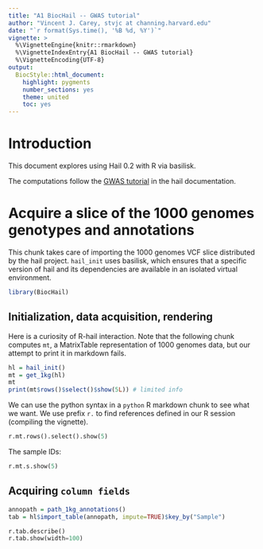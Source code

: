 ```yaml
---
title: "A1 BiocHail -- GWAS tutorial"
author: "Vincent J. Carey, stvjc at channing.harvard.edu"
date: "`r format(Sys.time(), '%B %d, %Y')`"
vignette: >
  %\VignetteEngine{knitr::rmarkdown}
  %\VignetteIndexEntry{A1 BiocHail -- GWAS tutorial}
  %\VignetteEncoding{UTF-8}
output:
  BiocStyle::html_document:
    highlight: pygments
    number_sections: yes
    theme: united
    toc: yes
---
```


# Introduction

This document explores using Hail 0.2 with R
via basilisk.

The computations follow the
[GWAS tutorial](https://hail.is/docs/0.2/tutorials/01-genome-wide-association-study.html) 
in the hail documentation.

# Acquire a slice of the 1000 genomes genotypes and annotations

This chunk takes care of importing the 1000 genomes VCF slice
distributed by the hail project.  `hail_init` uses basilisk,
which ensures that a specific version of hail and
its dependencies are available in an isolated virtual environment.
```r
library(BiocHail)
```

## Initialization, data acquisition, rendering

Here is a curiosity of R-hail interaction.  Note that
the following chunk computes `mt`, a MatrixTable
representation of 1000 genomes data, but our
attempt to print it in markdown fails.
```r
hl = hail_init()
mt = get_1kg(hl)
mt
print(mt$rows()$select()$show(5L)) # limited info
```

We can use the python syntax in a `python` R markdown
chunk to see what we want.  We use prefix `r.` to
find references defined in our R session (compiling
the vignette).
```python
r.mt.rows().select().show(5)
```

The sample IDs:
```python
r.mt.s.show(5)
```

## Acquiring `column fields`

```r
annopath = path_1kg_annotations()
tab = hl$import_table(annopath, impute=TRUE)$key_by("Sample")
```
```python
r.tab.describe()
r.tab.show(width=100)
```




